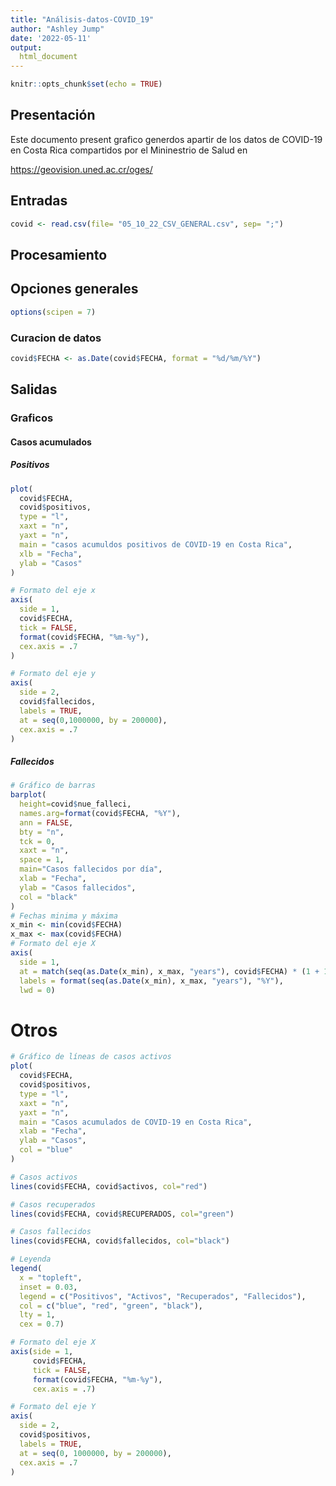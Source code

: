 ---
title: "Análisis-datos-COVID_19"
author: "Ashley Jump"
date: '2022-05-11'
output: 
  html_document
---

```{r setup, include=FALSE}
knitr::opts_chunk$set(echo = TRUE)
```

## Presentación
Este documento present grafico generdos apartir de los datos de COVID-19 en Costa Rica compartidos por el Mininestrio de Salud en

[https://geovision.uned.ac.cr/oges/
]()

## Entradas

```{r carga-datos}
covid <- read.csv(file= "05_10_22_CSV_GENERAL.csv", sep= ";")
```

## Procesamiento

## Opciones generales
```{r opciones-generales}
options(scipen = 7)
```


### Curacion de datos
```{r conversion de fecha}
covid$FECHA <- as.Date(covid$FECHA, format = "%d/%m/%Y")
```


## Salidas

### Graficos

#### Casos acumulados

##### Positivos

```{r casos-positivos-acumulados}
plot(
  covid$FECHA,
  covid$positivos,
  type = "l",
  xaxt = "n",
  yaxt = "n",
  main = "casos acumuldos positivos de COVID-19 en Costa Rica",
  xlb = "Fecha",
  ylab = "Casos"
)

# Formato del eje x
axis(
  side = 1,
  covid$FECHA,
  tick = FALSE,
  format(covid$FECHA, "%m-%y"),
  cex.axis = .7
)

# Formato del eje y
axis(
  side = 2,
  covid$fallecidos,
  labels = TRUE,  
  at = seq(0,1000000, by = 200000),
  cex.axis = .7
)
```

##### Fallecidos
```{r fallecidos_por_COVID-19}
# Gráfico de barras
barplot(
  height=covid$nue_falleci,
  names.arg=format(covid$FECHA, "%Y"),
  ann = FALSE, 
  bty = "n", 
  tck = 0, 
  xaxt = "n",
  space = 1,
  main="Casos fallecidos por día",
  xlab = "Fecha",
  ylab = "Casos fallecidos",
  col = "black"
)
# Fechas minima y máxima
x_min <- min(covid$FECHA)
x_max <- max(covid$FECHA)
# Formato del eje X
axis(
  side = 1,
  at = match(seq(as.Date(x_min), x_max, "years"), covid$FECHA) * (1 + 1),
  labels = format(seq(as.Date(x_min), x_max, "years"), "%Y"),
  lwd = 0)
```

# Otros

```{r}
# Gráfico de líneas de casos activos
plot(
  covid$FECHA,
  covid$positivos,
  type = "l",
  xaxt = "n",
  yaxt = "n",
  main = "Casos acumulados de COVID-19 en Costa Rica",
  xlab = "Fecha",
  ylab = "Casos",
  col = "blue"
)

# Casos activos
lines(covid$FECHA, covid$activos, col="red")

# Casos recuperados
lines(covid$FECHA, covid$RECUPERADOS, col="green")

# Casos fallecidos
lines(covid$FECHA, covid$fallecidos, col="black")

# Leyenda
legend(
  x = "topleft",
  inset = 0.03,
  legend = c("Positivos", "Activos", "Recuperados", "Fallecidos"),
  col = c("blue", "red", "green", "black"),
  lty = 1,
  cex = 0.7)

# Formato del eje X
axis(side = 1,
     covid$FECHA,
     tick = FALSE,
     format(covid$FECHA, "%m-%y"),
     cex.axis = .7)

# Formato del eje Y
axis(
  side = 2,
  covid$positivos,
  labels = TRUE,  
  at = seq(0, 1000000, by = 200000),
  cex.axis = .7
)
```





